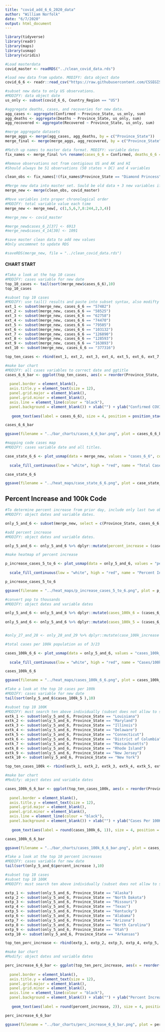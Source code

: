 ```yaml
---
title: "covid_add_6_6_2020_data"
author: "William Norfolk"
date: "6/7/2020"
output: html_document
---
```


```r
library(tidyverse)
library(readr)
library(maps)
library(usmap)
library(viridis)
```

```r
#Load masterdata
covid_master <- readRDS("../clean_covid_data.rds")
```


```r
#load new data from update. MODIFY: data object date
covid_6_6 <- readr::read_csv("https://raw.githubusercontent.com/CSSEGISandData/COVID-19/master/csse_covid_19_data/csse_covid_19_daily_reports/06-06-2020.csv")
```

```r
#subset new data to only US observations. 
#MODIFY: data object date
us_only <- subset(covid_6_6, Country_Region == "US")
```

```r
#aggregate deaths, cases, and recoveries for new data. 
agg_cases <- aggregate(Confirmed ~ Province_State, us_only, sum)
agg_deaths <- aggregate(Deaths ~ Province_State, us_only, sum)
agg_recovered <- aggregate(Recovered ~ Province_State, us_only, sum)
```

```r
#merge aggregate datasets
merge_aggs <- merge(agg_cases, agg_deaths, by = c("Province_State"))
merge_final <- merge(merge_aggs, agg_recovered, by = c("Province_State"))
```

```r
#Match up names to master data format. MODIFY: variable dates
fix_names <- merge_final %>% rename(cases_6_6 = Confirmed, deaths_6_6 = Deaths, recov_6_6 = Recovered)
```

```r
#Remove observations not from contigious US and AK and HI
#Should always be 51 observations (50 states + DC) and 4 variables

clean_obs <- fix_names[!(fix_names$Province_State == "Diamond Princess" | fix_names$Province_State == "Grand Princess" | fix_names$Province_State == "Guam" | fix_names$Province_State == "Puerto Rico" | fix_names$Province_State == "United States Virgin Islands" | fix_names$Province_State == "US" | fix_names$Province_State == "American Samoa" | fix_names$Province_State == "Northern Mariana Islands" | fix_names$Province_State == "Virgin Islands" | fix_names$Province_State == "Wuhan Evacuee" | fix_names$Province_State == "Recovered"),]
```

```r
#Merge new data into master set. Sould be old data + 3 new variables if successful
merge_new <- merge(clean_obs, covid_master)
```

```r
#Move variables into proper chronological order
#MODIFY: total variable value each time
merge_new <- merge_new[, c(1,5,6,7,8:244,2,3,4)]
```

```r
#merge_new <- covid_master
```

```r
#merge_new$cases_6_2[37] <- 6913
#merge_new$cases_4_14[30] <- 1091

```


```r
#save master clean data to add new values
#Only uncommnet to update RDS

#saveRDS(merge_new, file = "../clean_covid_data.rds")
```

#### CHART START

```r
#Take a look at the top 10 cases
#MODIFY: cases variable for new date
top_10_cases <- tail(sort(merge_new$cases_6_6),10)
top_10_cases
```

```r
#subset top 10 cases
#MODIFY: use tail() results and paste into subset syntax, also modifty cases date value
ext_1 <- subset(merge_new, cases_6_6 == "57482")
ext_2 <- subset(merge_new, cases_6_6 == "58525")
ext_3 <- subset(merge_new, cases_6_6 == "62758")
ext_4 <- subset(merge_new, cases_6_6 == "74470")
ext_5 <- subset(merge_new, cases_6_6 == "79505")
ext_6 <- subset(merge_new, cases_6_6 == "103132")
ext_7 <- subset(merge_new, cases_6_6 == "126890")
ext_8 <- subset(merge_new, cases_6_6 == "128593")
ext_9 <- subset(merge_new, cases_6_6 == "163893")
ext_10 <- subset(merge_new, cases_6_6 == "377316")

top_ten_cases <- rbind(ext_1, ext_2, ext_3, ext_4, ext_5, ext_6, ext_7, ext_8, ext_9, ext_10)
```

```r
#make bar chart
#MODIFY: all cases variables to correct date and ggtitle
cases_6_6_bar <- ggplot(top_ten_cases, aes(x = reorder(Province_State, -cases_6_6), cases_6_6)) + geom_bar(aes(fill = reorder(Province_State, -cases_6_6)),stat = "identity") + theme(axis.text.x = element_text(angle = 45, hjust = 1),
                                                                                                   legend.position = "none",                                                                        axis.text=element_text(size=12),
  panel.border = element_blank(), 
  axis.title.y = element_text(size = 12),
  panel.grid.major = element_blank(),
  panel.grid.minor = element_blank(),
  axis.line = element_line(colour = "black"),
  panel.background = element_blank()) + xlab("") + ylab("Confirmed COVID-19 Cases") + ggtitle("Top Ten Confirmed COVID-19 Cases by State 6/6/2020") +
  
   geom_text(aes(label = cases_6_6), size = 4, position = position_stack(vjust = 0.8))

cases_6_6_bar 
```

```r
ggsave(filename = "../bar_charts/cases_6_6_bar.png", plot = cases_6_6_bar)
```

```r
#mapping code cases map
#MODIFY: cases variable date and all titles.

case_state_6_6 <- plot_usmap(data = merge_new, values = "cases_6_6", color = "black") + 
  
  scale_fill_continuous(low = "white", high = "red", name = "Total Cases", label = scales::comma) + theme(legend.position = "right", plot.title = element_text(color = "black", size = 15, face = "bold"), plot.subtitle = element_text(color = "black", size = 10, face = "italic")) + labs(title = "COVID-19 Confirmed Cases by State", subtitle = "Data as of: 6/6/2020")

case_state_6_6
```

```r
ggsave(filename = "../heat_maps/case_state_6_6.png", plot = case_state_6_6)
```

## Percent Increase and 100k Code

```r
#To determine percent increase from prior day, include only last two observations
#MODIFY: object dates and variable dates.

only_5_and_6 <- subset(merge_new, select = c(Province_State, cases_6_6, cases_6_5, fips, total_pop))
```




```r
#add percent increase
#MODIFY: object dates and variable dates.

only_5_and_6 <- only_5_and_6 %>% dplyr::mutate(percent_increase = (cases_6_6 - cases_6_5) / cases_6_5 * 100)
```

```r
#make heatmap of percent increase

p_increase_cases_5_to_6 <- plot_usmap(data = only_5_and_6, values = "percent_increase", color = "black") + 
  
  scale_fill_continuous(low = "white", high = "red", name = "Percent Increase", label = scales::comma) + theme(legend.position = "right", plot.title = element_text(color = "black", size = 15, face = "bold"), plot.subtitle = element_text(color = "black", size = 10, face = "italic")) + labs(title = "Percent Increase of Confirmed COVID-19 Cases by State", subtitle = "From: 6/5/2020-6/6/2020")

p_increase_cases_5_to_6
```

```r
ggsave(filename = "../heat_maps/p_increase_cases_5_to_6.png", plot = p_increase_cases_5_to_6)
```

```r
#convert pop to thousands
#MODIFY: object dates and variable dates

only_5_and_6 <- only_5_and_6 %>% dplyr::mutate(cases_100k_6 = (cases_6_6 / total_pop) *100000)
  
only_5_and_6 <- only_5_and_6 %>% dplyr::mutate(cases_100k_5 = (cases_6_5 / total_pop) * 100000)


#only_27_and_28 <- only_28_and_29 %>% dplyr::mutate(case_100k_increase = (cases_100k_28 - cases_100k_27) / cases_100k_27 *100)

```

```r
#total cases per 100k population as of 3/23

cases_100k_6_6 <- plot_usmap(data = only_5_and_6, values = "cases_100k_6", color = "black") + 
  
  scale_fill_continuous(low = "white", high = "red", name = "Cases/100k Population", label = scales::comma) + theme(legend.position = "right", plot.title = element_text(color = "black", size = 15, face = "bold"), plot.subtitle = element_text(color = "black", size = 10, face = "italic")) + labs(title = "COVID-19 Confirmed Cases Per 100K Individuals by State", subtitle = "Data as of: 6/6/2020")

cases_100k_6_6
```

```r
ggsave(filename = "../heat_maps/cases_100k_6_6.png", plot = cases_100k_6_6)
```

```r
#Take a look at the top 10 cases per 100k
#MODIFY: cases variable for new date
tail(sort(only_5_and_6$cases_100k_5 ),10)
```


```r
#subset top 10 100K
#MODIFY: must search ten above individually (subset does not allow to select by these values for some reason...) and past the states in the code below.Also modify variable and object date names.
extk_1 <- subset(only_5_and_6, Province_State == "Louisiana")
extk_2 <- subset(only_5_and_6, Province_State == "Maryland")
extk_3 <- subset(only_5_and_6, Province_State == "Illinois")
extk_4 <- subset(only_5_and_6, Province_State == "Delaware")
extk_5 <- subset(only_5_and_6, Province_State == "Connecticut")
extk_6 <- subset(only_5_and_6, Province_State == "District of Columbia")
extk_7 <- subset(only_5_and_6, Province_State == "Massachusetts")
extk_8 <- subset(only_5_and_6, Province_State == "Rhode Island")
extk_9 <- subset(only_5_and_6, Province_State == "New Jersey")
extk_10 <- subset(only_5_and_6, Province_State == "New York")

top_ten_cases_100k <- rbind(extk_1, extk_2, extk_3, extk_4, extk_5, extk_6, extk_7, extk_8, extk_9, extk_10)
```

```r
#make bar chart
#Modify: object dates and variable dates

cases_100k_6_6_bar <- ggplot(top_ten_cases_100k, aes(x = reorder(Province_State, -cases_100k_6), cases_100k_6)) + geom_bar(aes(fill = reorder(Province_State, -cases_100k_6)), stat = "identity") + theme(axis.text.x = element_text(angle = 45, hjust = 1),
                                                                                                   legend.position = "none",                                                                        axis.text=element_text(size=12),
  panel.border = element_blank(),   
  axis.title.y = element_text(size = 12),
  panel.grid.major = element_blank(),
  panel.grid.minor = element_blank(),
  axis.line = element_line(colour = "black"),
  panel.background = element_blank()) + xlab("") + ylab("Cases Per 100K Individuals") + ggtitle("Top Ten COVID-19 Confirmed Cases Per 100K Individuals by State 6/6/2020") +
  
   geom_text(aes(label = round(cases_100k_6, 1)), size = 4, position = position_stack(vjust = 0.8))

cases_100k_6_6_bar
```

```r
ggsave(filename = "../bar_charts/cases_100k_6_6_bar.png", plot = cases_100k_6_6_bar)
```

```r
#Take a look at the top 10 percent increases
#MODIFY: cases variable for new date
tail(sort(only_5_and_6$percent_increase ),10)
```

```r
#subset top 10 cases
#subset top 10 100K
#MODIFY: must search ten above individually (subset does not allow to select by these values for some reason...) and past the states in the code below.Also modify variable and object date names.

extp_1 <- subset(only_5_and_6, Province_State == "Alaska")
extp_2 <- subset(only_5_and_6, Province_State == "North Dakota")
extp_3 <- subset(only_5_and_6, Province_State == "Missouri")
extp_4 <- subset(only_5_and_6, Province_State == "Texas")
extp_5 <- subset(only_5_and_6, Province_State == "Kentucky")
extp_6 <- subset(only_5_and_6, Province_State == "Alabama")
extp_7 <- subset(only_5_and_6, Province_State == "Arizona")
extp_8 <- subset(only_5_and_6, Province_State == "North Carolina")
extp_9 <- subset(only_5_and_6, Province_State == "Utah")
extp_10 <- subset(only_5_and_6, Province_State == "Arkansas")

top_ten_perc_increase <- rbind(extp_1, extp_2, extp_3, extp_4, extp_5, extp_6, extp_7, extp_8, extp_9, extp_10)
```

```r
#make bar chart
#Modify: object dates and variable dates

perc_increase_6_6_bar <- ggplot(top_ten_perc_increase, aes(x = reorder(Province_State, -percent_increase), percent_increase)) + geom_bar(aes(fill = reorder(Province_State, -percent_increase)), stat = "identity") + theme(axis.text.x = element_text(angle = 45, hjust = 1),
                                                                                                   legend.position = "none",                                                                        axis.text=element_text(size=12),
  panel.border = element_blank(),   
  axis.title.y = element_text(size = 12),
  panel.grid.major = element_blank(),
  panel.grid.minor = element_blank(),
  axis.line = element_line(colour = "black"),
  panel.background = element_blank()) + xlab("") + ylab("Percent Increase") + ggtitle("COVID-19: Top Ten Percent Increase by State from 6/5/20-6/6/20") +
  
   geom_text(aes(label = round(percent_increase, 2)), size = 4, position = position_stack(vjust = 0.8))

perc_increase_6_6_bar
```

```r
ggsave(filename = "../bar_charts/perc_increase_6_6_bar.png", plot = perc_increase_6_6_bar)
```